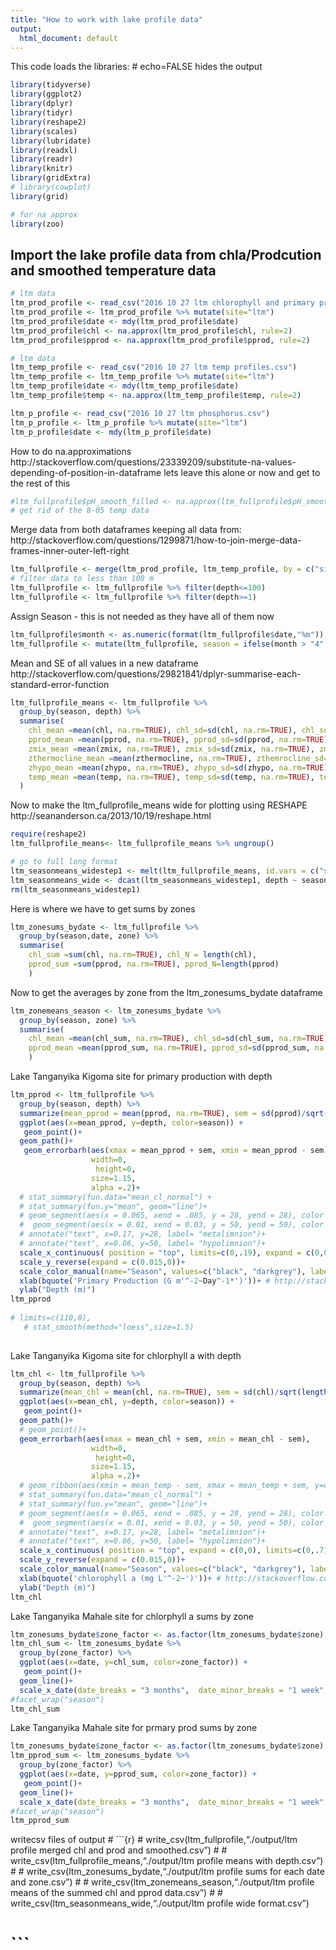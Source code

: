 ```yaml
---
title: "How to work with lake profile data"
output:
  html_document: default
---
```


This code loads the libraries: # echo=FALSE hides the output
```r
library(tidyverse)
library(ggplot2)
library(dplyr)
library(tidyr)
library(reshape2)
library(scales)
library(lubridate)
library(readxl)
library(readr)
library(knitr)
library(gridExtra)
# library(cowplot)
library(grid)

# for na approx
library(zoo)


```

## Import the lake profile data from chla/Prodcution and smoothed temperature data
```r
# ltm data
ltm_prod_profile <- read_csv("2016 10 27 ltm chlorophyll and primary prod.csv")
ltm_prod_profile <- ltm_prod_profile %>% mutate(site="ltm")
ltm_prod_profile$date <- mdy(ltm_prod_profile$date)
ltm_prod_profile$chl <- na.approx(ltm_prod_profile$chl, rule=2)
ltm_prod_profile$pprod <- na.approx(ltm_prod_profile$pprod, rule=2)

# ltm data
ltm_temp_profile <- read_csv("2016 10 27 ltm temp profiles.csv")
ltm_temp_profile <- ltm_temp_profile %>% mutate(site="ltm")
ltm_temp_profile$date <- mdy(ltm_temp_profile$date)
ltm_temp_profile$temp <- na.approx(ltm_temp_profile$temp, rule=2)

ltm_p_profile <- read_csv("2016 10 27 ltm phosphorus.csv")
ltm_p_profile <- ltm_p_profile %>% mutate(site="ltm")
ltm_p_profile$date <- mdy(ltm_p_profile$date)

```

How to do na.approximations
http://stackoverflow.com/questions/23339209/substitute-na-values-depending-of-position-in-dataframe
lets leave this alone or now and get to the rest of this
```r
#ltm_fullprofile$pH_smooth_filled <- na.approx(ltm_fullprofile$pH_smooth, rule=2)
# get rid of the 8-05 temp data


```

Merge data from both dataframes keeping all data
from: http://stackoverflow.com/questions/1299871/how-to-join-merge-data-frames-inner-outer-left-right
```r
ltm_fullprofile <- merge(ltm_prod_profile, ltm_temp_profile, by = c("site","date","depth"), all = TRUE)
# filter data to less than 100 m
ltm_fullprofile <- ltm_fullprofile %>% filter(depth<=100)
ltm_fullprofile <- ltm_fullprofile %>% filter(depth>=1)
```


Assign Season - this is not needed as they have all of them now
```r
ltm_fullprofile$month <- as.numeric(format(ltm_fullprofile$date,"%m"))
ltm_fullprofile <- mutate(ltm_fullprofile, season = ifelse(month > "4" | month < "10", "dry", "wet"))
```

Mean and SE of all values in a new dataframe
http://stackoverflow.com/questions/29821841/dplyr-summarise-each-standard-error-function
```r
ltm_fullprofile_means <- ltm_fullprofile %>% 
  group_by(season, depth) %>%
  summarise(
    chl_mean =mean(chl, na.rm=TRUE), chl_sd=sd(chl, na.rm=TRUE), chl_sem = sd(chl, na.rm=TRUE)/sqrt(length(chl)),
    pprod_mean =mean(pprod, na.rm=TRUE), pprod_sd=sd(pprod, na.rm=TRUE), pprod_sem = sd(pprod, na.rm=TRUE)/sqrt(length(pprod)),
    zmix_mean =mean(zmix, na.rm=TRUE), zmix_sd=sd(zmix, na.rm=TRUE), zmix_sem = sd(zmix, na.rm=TRUE)/sqrt(length(zmix)),
    zthermocline_mean =mean(zthermocline, na.rm=TRUE), zthemrocline_sd=sd(zthermocline, na.rm=TRUE), zthemrocline_sem = sd(zthermocline, na.rm=TRUE)/sqrt(length(zthermocline)),
    zhypo_mean =mean(zhypo, na.rm=TRUE), zhypo_sd=sd(zhypo, na.rm=TRUE), zhypo_sem = sd(zhypo, na.rm=TRUE)/sqrt(length(zhypo)),
    temp_mean =mean(temp, na.rm=TRUE), temp_sd=sd(temp, na.rm=TRUE), temp_sem = sd(temp, na.rm=TRUE)/sqrt(length(temp))
  )
```


Now to make the ltm_fullprofile_means wide for plotting using RESHAPE
http://seananderson.ca/2013/10/19/reshape.html

```r
require(reshape2)
ltm_fullprofile_means<- ltm_fullprofile_means %>% ungroup()

# go to full long format
ltm_seasonmeans_widestep1 <- melt(ltm_fullprofile_means, id.vars = c("season", "depth"))
ltm_seasonmeans_wide <- dcast(ltm_seasonmeans_widestep1, depth ~ season + variable)
rm(ltm_seasonmeans_widestep1)
```




Here is where we have to get sums by zones
```r
ltm_zonesums_bydate <- ltm_fullprofile %>% 
  group_by(season,date, zone) %>%
  summarise(
    chl_sum =sum(chl, na.rm=TRUE), chl_N = length(chl),
    pprod_sum =sum(pprod, na.rm=TRUE), pprod_N=length(pprod)
    )
```


Now to get the averages by zone from the ltm_zonesums_bydate dataframe
```r
ltm_zonemeans_season <- ltm_zonesums_bydate %>% 
  group_by(season, zone) %>%
  summarise(
    chl_mean =mean(chl_sum, na.rm=TRUE), chl_sd=sd(chl_sum, na.rm=TRUE), chl_sem = sd(chl_sum, na.rm=TRUE)/sqrt(length(chl_sum)),
    pprod_mean =mean(pprod_sum, na.rm=TRUE), pprod_sd=sd(pprod_sum, na.rm=TRUE), pprod_sem = sd(pprod_sum, na.rm=TRUE)/sqrt(length(pprod_sum))
    )
```


Lake Tanganyika Kigoma site for primary production with depth
```r

ltm_pprod <- ltm_fullprofile %>%
  group_by(season, depth) %>%
  summarize(mean_pprod = mean(pprod, na.rm=TRUE), sem = sd(pprod)/sqrt(length(pprod))) %>%
  ggplot(aes(x=mean_pprod, y=depth, color=season)) + 
   geom_point()+
  geom_path()+
   geom_errorbarh(aes(xmax = mean_pprod + sem, xmin = mean_pprod - sem),
                  width=0,
                   height=0,
                  size=1.15, 
                  alpha =.2)+
  # stat_summary(fun.data="mean_cl_normal") +
  # stat_summary(fun.y="mean", geom="line")+
  # geom_segment(aes(x = 0.065, xend = .085, y = 28, yend = 28), color = "darkblue")+
  #  geom_segment(aes(x = 0.01, xend = 0.03, y = 50, yend = 50), color = "darkblue")+
  # annotate("text", x=0.17, y=28, label= "metalimnion")+
  # annotate("text", x=0.06, y=50, label= "hypolimnion")+
  scale_x_continuous( position = "top", limits=c(0,.19), expand = c(0,0))+ #
  scale_y_reverse(expand = c(0.015,0))+
  scale_color_manual(name="Season", values=c("black", "darkgrey"), labels=c("Dry Season", "Wet Season"))+
  xlab(bquote('Primary Production (G m'^-2~Day^-1*')'))+ # http://stackoverflow.com/questions/27445452/superscript-and-subscript-axis-labels-in-ggplot2
  ylab("Depth (m)")
ltm_pprod
  
# limits=c(110,0), 
   # stat_smooth(method="loess",size=1.5) 
  
```

Lake Tanganyika Kigoma site for chlorphyll a with depth 
```r
ltm_chl <- ltm_fullprofile %>% 
  group_by(season, depth) %>%
  summarize(mean_chl = mean(chl, na.rm=TRUE), sem = sd(chl)/sqrt(length(chl))) %>%
  ggplot(aes(x=mean_chl, y=depth, color=season)) + 
   geom_point()+
  geom_path()+
  # geom_point()+
  geom_errorbarh(aes(xmax = mean_chl + sem, xmin = mean_chl - sem),
                  width=0,
                   height=0,
                  size=1.15, 
                  alpha =.2)+
  # geom_ribbon(aes(xmin = mean_temp - sem, xmax = mean_temp + sem, y=depth, colour = "season"), alpha = 0.3)+
  # stat_summary(fun.data="mean_cl_normal") +
  # stat_summary(fun.y="mean", geom="line")+
  # geom_segment(aes(x = 0.065, xend = .085, y = 28, yend = 28), color = "darkblue")+
  #  geom_segment(aes(x = 0.01, xend = 0.03, y = 50, yend = 50), color = "darkblue")+
  # annotate("text", x=0.17, y=28, label= "metalimnion")+
  # annotate("text", x=0.06, y=50, label= "hypolimnion")+
  scale_x_continuous( position = "top", expand = c(0,0), limits=c(0,.7))+ #, limits=c(0,.19)
  scale_y_reverse(expand = c(0.015,0))+
  scale_color_manual(name="Season", values=c("black", "darkgrey"), labels=c("Dry Season", "Wet Season"))+
  xlab(bquote('chlorophyll a (mg L'^-2~')'))+ # http://stackoverflow.com/questions/27445452/superscript-and-subscript-axis-labels-in-ggplot2
  ylab("Depth (m)")
ltm_chl
```

Lake Tanganyika Mahale site for chlorphyll a sums by zone
```r
ltm_zonesums_bydate$zone_factor <- as.factor(ltm_zonesums_bydate$zone)
ltm_chl_sum <- ltm_zonesums_bydate %>% 
  group_by(zone_factor) %>%
  ggplot(aes(x=date, y=chl_sum, color=zone_factor)) + 
   geom_point()+
  geom_line()+
  scale_x_date(date_breaks = "3 months",  date_minor_breaks = "1 week", date_labels = "%B", expand = c(0,0)) 
#facet_wrap("season")
ltm_chl_sum
```

Lake Tanganyika Mahale site for prmary prod sums by zone
```r
ltm_zonesums_bydate$zone_factor <- as.factor(ltm_zonesums_bydate$zone)
ltm_pprod_sum <- ltm_zonesums_bydate %>% 
  group_by(zone_factor) %>%
  ggplot(aes(x=date, y=pprod_sum, color=zone_factor)) + 
   geom_point()+
  geom_line()+
  scale_x_date(date_breaks = "3 months",  date_minor_breaks = "1 week", date_labels = "%B", expand = c(0,0)) 
#facet_wrap("season")
ltm_pprod_sum
```


writecsv files of output
# ```{r}
# write_csv(ltm_fullprofile,"./output/ltm profile merged chl and prod and smoothed.csv")
# 
# write_csv(ltm_fullprofile_means,"./output/ltm profile means with depth.csv")
# 
# write_csv(ltm_zonesums_bydate,"./output/ltm profile sums for each date and zone.csv")
# 
# write_csv(ltm_zonemeans_season,"./output/ltm profile means of the summed chl and pprod data.csv")
# 
# write_csv(ltm_seasonmeans_wide,"./output/ltm profile wide format.csv")

# ```
